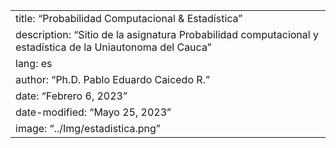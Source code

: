 ---
title: "Probabilidad Computacional & Estadística"
description: "Sitio de la asignatura Probabilidad computacional y estadística de la Uniautonoma del Cauca"
lang: es
author: "Ph.D. Pablo Eduardo Caicedo R."
date: "Febrero 6, 2023"
date-modified: "Mayo 25, 2023"
image: "../Img/estadistica.png"
---